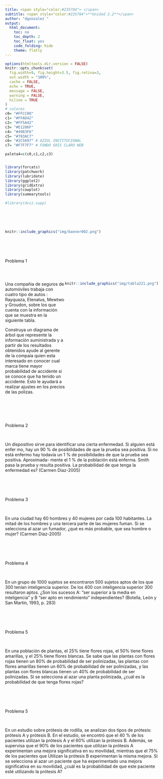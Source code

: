 ```yaml
---
title: <span style="color:#235784"> </span>  
subtitle: <span style="color:#235784">**Unidad 2.2**</span> 
author: "dgonzalez "
output:
  html_document:
    toc: no
    toc_depth: 2
    toc_float: yes
    code_folding: hide
    theme: flatly
---    
```




```r
options(htmltools.dir.version = FALSE)
knitr::opts_chunk$set(
  fig.width=9, fig.height=3.5, fig.retina=3,
  out.width = "100%",
  cache = FALSE,
  echo = TRUE,
  message = FALSE, 
  warning = FALSE,
  hiline = TRUE
)
# colores
c0= "#FFCC00"
c1= "#FFAD42"
c2= "#FF5A42"
c3= "#E1286F"
c4= "#4983F6"
c5= "#783AC7"
c6= "#2C5697" # AZZUL INSTITUCIONAL
c7= "#F7F7F7" # FONDO GRIS CLARO WEB

paleta4=c(c0,c1,c2,c3)


library(forcats)
library(patchwork)
library(lubridate)
library(ggplot2)
library(gridExtra)
library(cowplot)
library(summarytools)

#library(dviz.supp)
```



</br></br></br>

```r
knitr::include_graphics("img/banner002.png")
```
</br></br></br>


<div class="box1 with-label">
<div class="label">Problema 1</div>

</br>

:::: {style="display: flex;"}
::: {}

Una compañia de seguros de automóviles trabaja con cuatro tipo de autos :  Rayquaza, Etenatus, Mewtwo y Groudon, sobre los que cuenta con la información que se muestra en la siguiente tabla.

Construya un diagrama de árbol que represente la información suministrada y a partir de los resultados obtenidos ayude al gerente de la compaía quien esta interesado en conocer cual marca tiene mayor probabilidad de accidente si se conoce que ha tenido un accidente. Esto le ayudará a realizar ajustes en los precios de las polizas.
  
:::
::: {}


```r
knitr::include_graphics("img/tabla221.png")
```

<!-- | Marca    |Proporción de autos       | probabilidad de accidente | -->
<!-- |:--------:|:------------------------:|:-------------------------:| -->
<!-- | Rayquaza | 0.27                     | 0.03                      | -->
<!-- | Etenatus | 0.17                     | 0.03                      | -->
<!-- | Mewtwo   | 0.35                     | 0.05                      | -->
<!-- | Groudon  | 0.21                     | 0.04                      | -->
<!-- |          | 1.00                     |                           | -->
:::
::::


</div>

<br/><br/><br/>

<div class="box1 with-label">
<div class="label">Problema 2</div>

</br>

Un dispositivo sirve para identificar una cierta enfermedad. Si alguien está enfer
mo, hay un 90 % de posibilidades de que la prueba sea positiva. Si no está enfermo
hay todavía un 1 % de posibilidades de que la prueba sea positiva. Aproximada-
mente el 1 % de la población está enferma. Smith pasa la prueba y resulta positiva.
La probabilidad de que tenga la enfermedad es? (Carmen Diaz-2005)

</div>

<br/><br/><br/>


<div class="box1 with-label">
<div class="label">Problema 3</div>

</br>


En una ciudad hay 60 hombres y 40 mujeres por cada 100 habitantes. La mitad de
los hombres y una tercera parte de las mujeres fuman. Si se selecciona al azar un
fumador, ¿qué es más probable, que sea hombre o mujer? (Carmen Diaz-2005)

</div>

<br/><br/><br/>


<div class="box1 with-label">
<div class="label">Problema 4</div>

</br>


En un grupo de 1000 sujetos se encontraron 500 sujetos aptos de los que 300
tenían inteligencia superior. De los 400 con inteligencia superior 300 resultaron
aptos. ¿Son los sucesos A: “ser superior a la media en inteligencia” y B “ser apto
en rendimiento” independientes? (Botella, León y San Martín, 1993, p. 283)

</div>



<br/><br/><br/>

<div class="box1 with-label">
<div class="label">Problema 5</div>

</br>

En una población de plantas, el 25% tiene flores rojas, el 50% tiene flores amarillas, y el 25% tiene flores blancas. Se sabe que las plantas con flores rojas tienen un 80% de probabilidad de ser polinizadas, las plantas con flores amarillas tienen un 60% de probabilidad de ser polinizadas, y las plantas con flores blancas tienen un 40% de probabilidad de ser polinizadas. Si se selecciona al azar una planta polinizada, ¿cuál es la probabilidad de que tenga flores rojas?

</div>

<br/><br/><br/>

<div class="box1 with-label">
<div class="label">Problema 5</div>

</br>

En un estudio sobre prótesis de rodilla, se analizan dos tipos de prótesis: prótesis A y prótesis B. En el estudio, se encontró que el 40 % de los pacientes utilizan la prótesis A y el 60% utilizan la prótesis B. Además, se supervisa que el 90% de los pacientes que utilizan la prótesis A experimentan una mejora significativa en su movilidad, mientras que el 75% de los pacientes que Utilizan la prótesis B experimentan la misma mejora. Si se selecciona al azar un paciente que ha experimentado una mejora significativa en su movilidad, ¿cuál es la probabilidad de que este paciente esté utilizando la prótesis A?

</div>

<br/><br/><br/>















